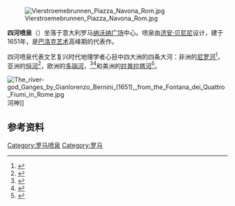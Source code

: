 [[File:Vierstroemebrunnen_Piazza_Navona_Rom.jpg|thumb]]

'''四河喷泉'''（{{lang-it|Fontana dei Quattro Fiumi}}）坐落于意大利罗马[[纳沃纳广场|纳沃纳广场]]中心。喷泉由[[济安·贝尼尼|济安·贝尼尼]]设计，建于1651年，是[[巴洛克艺术|巴洛克艺术]]高峰期的代表作。

四河喷泉代表文艺复兴时代地理学者心目中四大洲的四条大河：非洲的[[尼罗河|尼罗河]]<ref>{{Cite web |url=http://www.nietvervelen.nl/Rome/Rome%20-%20Piazza%20Navona%20-%20fontein%20detail.jpg |title=存档副本 |access-date=2008-11-12 |archive-url=https://web.archive.org/web/20070929012844/http://www.nietvervelen.nl/Rome/Rome%20-%20Piazza%20Navona%20-%20fontein%20detail.jpg |archive-date=2007-09-29 |dead-url=yes }}</ref>，亚洲的[[恒河|恒河]]<ref>{{Cite web |url=http://www2.siba.fi/~kkoskim/rooma/pages/371_028B.HTM |title=Piazza Navona |accessdate=2008-11-12 |archive-date=2009-05-12 |archive-url=https://web.archive.org/web/20090512194042/http://www2.siba.fi/~kkoskim/rooma/pages/371_028B.HTM |dead-url=no }}</ref>，欧洲的[[多瑙河|多瑙河]]，<ref>{{Cite web |url=http://bhersh.warp10.org/photos/rome2004b/fountains/slides/piazza_navona_2.html |title=存档副本 |accessdate=2008-11-12 |archive-date=2008-01-30 |archive-url=https://web.archive.org/web/20080130033724/http://bhersh.warp10.org/photos/rome2004b/fountains/slides/piazza_navona_2.html |dead-url=yes }}</ref><ref>{{Cite web |url=http://www.scultura-italiana.com/Galleria/Bernini%20Gian%20Lorenzo/imagepages/image28.html |title=Gian Lorenzo Bernini - Enea, Anchise e Ascanio in fuga da Troia (Roma, Galleria Borghese, 1618-1619) .jpg |accessdate=2008-11-12 |archive-date=2008-10-14 |archive-url=https://web.archive.org/web/20081014083158/http://www.scultura-italiana.com/Galleria/Bernini%20Gian%20Lorenzo/imagepages/image28.html |dead-url=yes }}</ref>和美洲的[[拉普拉塔河|拉普拉塔河]]<ref>{{Cite web |url=http://www.scultura-italiana.com/Galleria/Bernini%20Gian%20Lorenzo/imagepages/image29.html |title=Gian Lorenzo Bernini - Enea, Anchise e Ascanio in fuga da Troia (Roma, Galleria Borghese, 1618-1619).jpg |accessdate=2008-11-12 |archive-date=2008-10-13 |archive-url=https://web.archive.org/web/20081013010842/http://www.scultura-italiana.com/Galleria/Bernini%20Gian%20Lorenzo/imagepages/image29.html |dead-url=yes }}</ref>。

[[File:The_river-god_Ganges_by_Gianlorenzo_Bernini_(1651),_from_the_Fontana_dei_Quattro_Fiumi_in_Rome.jpg|thumb]]河神]]

== 参考资料 ==
{{reflist}}
{{Commons|Fontana dei Quattro Fiumi}}
{{罗马地标}}
{{吉安·洛倫佐·貝尼尼}}
{{coord|41|53|56|N|12|28|23|E|region:IT-RM_type:landmark_source:dewiki|display=title}}

[[Category:罗马喷泉|Category:罗马喷泉]]
[[Category:罗马|Category:罗马]]